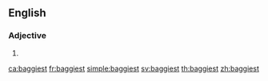 ==English==

===Adjective===
{{head|en}}

# {{en-superlative of|baggy}}

[[ca:baggiest]]
[[fr:baggiest]]
[[simple:baggiest]]
[[sv:baggiest]]
[[th:baggiest]]
[[zh:baggiest]]
